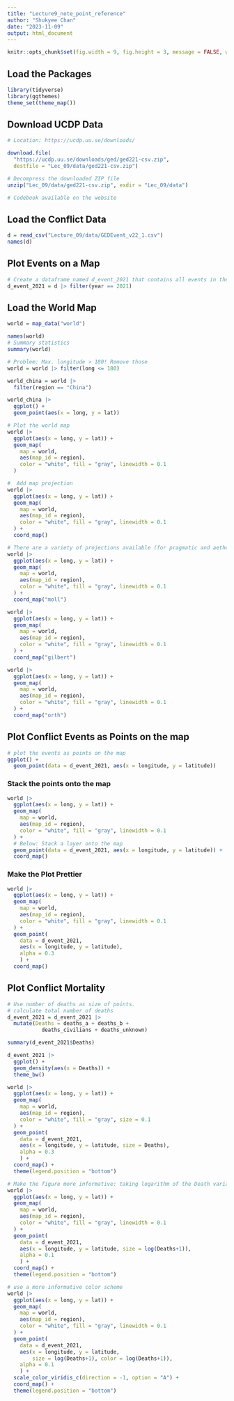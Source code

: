 ```yaml
---
title: "Lecture9_note_point_reference"
author: "Shukyee Chan"
date: "2023-11-09"
output: html_document
---
```


```r
knitr::opts_chunk$set(fig.width = 9, fig.height = 3, message = FALSE, warning = FALSE)
```

## Load the Packages

```r
library(tidyverse)
library(ggthemes)
theme_set(theme_map())
```

## Download UCDP Data

```r
# Location: https://ucdp.uu.se/downloads/

download.file(
  "https://ucdp.uu.se/downloads/ged/ged221-csv.zip",
  destfile = "Lec_09/data/ged221-csv.zip")

# Decompress the downloaded ZIP file
unzip("Lec_09/data/ged221-csv.zip", exdir = "Lec_09/data")

# Codebook available on the website

```

## Load the Conflict Data

```r
d = read_csv("Lecture_09/data/GEDEvent_v22_1.csv")
names(d)
```

## Plot Events on a Map

```r
# Create a dataframe named d_event_2021 that contains all events in the year of 2021
d_event_2021 = d |> filter(year == 2021)
```

## Load the World Map

```r
world = map_data("world")

names(world)
# Summary statistics
summary(world)

# Problem: Max. longitude > 180! Remove those
world = world |> filter(long <= 180)
```

```r
world_china = world |> 
  filter(region == "China")

world_china |>
  ggplot() +
  geom_point(aes(x = long, y = lat))
```

```r
# Plot the world map
world |>
  ggplot(aes(x = long, y = lat)) +
  geom_map(
    map = world,
    aes(map_id = region),
    color = "white", fill = "gray", linewidth = 0.1
  )
```

```r
#  Add map projection
world |>
  ggplot(aes(x = long, y = lat)) +
  geom_map(
    map = world,
    aes(map_id = region),
    color = "white", fill = "gray", linewidth = 0.1
  ) +
  coord_map()
```

```r
# There are a variety of projections available (for pragmatic and aethetic purposes)
world |>
  ggplot(aes(x = long, y = lat)) +
  geom_map(
    map = world,
    aes(map_id = region),
    color = "white", fill = "gray", linewidth = 0.1
  ) +
  coord_map("moll")

world |>
  ggplot(aes(x = long, y = lat)) +
  geom_map(
    map = world,
    aes(map_id = region),
    color = "white", fill = "gray", linewidth = 0.1
  ) +
  coord_map("gilbert")

world |>
  ggplot(aes(x = long, y = lat)) +
  geom_map(
    map = world,
    aes(map_id = region),
    color = "white", fill = "gray", linewidth = 0.1
  ) +
  coord_map("orth")
```

## Plot Conflict Events as Points on the map

```r
# plot the events as points on the map
ggplot() +
  geom_point(data = d_event_2021, aes(x = longitude, y = latitude))
```

### Stack the points onto the map

```r
world |>
  ggplot(aes(x = long, y = lat)) +
  geom_map(
    map = world,
    aes(map_id = region),
    color = "white", fill = "gray", linewidth = 0.1
  ) +
  # Below: Stack a layer onto the map
  geom_point(data = d_event_2021, aes(x = longitude, y = latitude)) +
  coord_map()
```

### Make the Plot Prettier

```r
world |>
  ggplot(aes(x = long, y = lat)) +
  geom_map(
    map = world,
    aes(map_id = region),
    color = "white", fill = "gray", linewidth = 0.1
  ) +
  geom_point(
    data = d_event_2021, 
    aes(x = longitude, y = latitude),
    alpha = 0.3
    ) +
  coord_map()
```

## Plot Conflict Mortality

```r
# Use number of deaths as size of points.
# calculate total number of deaths
d_event_2021 = d_event_2021 |>
  mutate(Deaths = deaths_a + deaths_b + 
           deaths_civilians + deaths_unknown)

summary(d_event_2021$Deaths)

d_event_2021 |>
  ggplot() +
  geom_density(aes(x = Deaths)) +
  theme_bw()
```

```r
world |>
  ggplot(aes(x = long, y = lat)) +
  geom_map(
    map = world,
    aes(map_id = region),
    color = "white", fill = "gray", size = 0.1
  ) +
  geom_point(
    data = d_event_2021, 
    aes(x = longitude, y = latitude, size = Deaths),
    alpha = 0.3
    ) +
  coord_map() +
  theme(legend.position = "bottom")
```

```r
# Make the figure more informative: taking logarithm of the Death variable
world |>
  ggplot(aes(x = long, y = lat)) +
  geom_map(
    map = world,
    aes(map_id = region),
    color = "white", fill = "gray", linewidth = 0.1
  ) +
  geom_point(
    data = d_event_2021, 
    aes(x = longitude, y = latitude, size = log(Deaths+1)),
    alpha = 0.1
    ) +
  coord_map() +
  theme(legend.position = "bottom")
```

```r
# use a more informative color scheme
world |>
  ggplot(aes(x = long, y = lat)) +
  geom_map(
    map = world,
    aes(map_id = region),
    color = "white", fill = "gray", linewidth = 0.1
  ) +
  geom_point(
    data = d_event_2021, 
    aes(x = longitude, y = latitude, 
        size = log(Deaths+1), color = log(Deaths+1)),
    alpha = 0.1
    ) +
  scale_color_viridis_c(direction = -1, option = "A") +
  coord_map() +
  theme(legend.position = "bottom")
```
